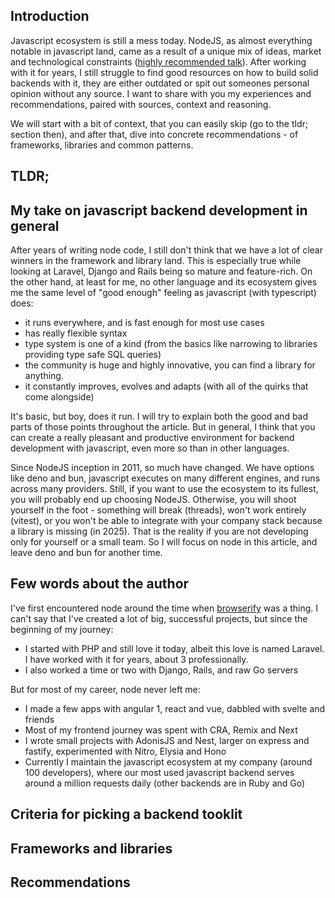 
## Introduction

Javascript ecosystem is still a mess today. NodeJS, as almost everything notable in javascript land, came as a result of a unique mix of ideas, market and technological constraints ([highly recommended talk](https://www.destroyallsoftware.com/talks/the-birth-and-death-of-javascript)). After working with it for years, I still struggle to find good resources on how to build solid backends with it, they are either outdated or spit out someones personal opinion without any source. I want to share with you my experiences and recommendations, paired with sources, context and reasoning.

We will start with a bit of context, that you can easily skip (go to the tldr; section then), and after that, dive into concrete recommendations - of frameworks, libraries and common patterns.

## TLDR;

## My take on javascript backend development in general

After years of writing node code, I still don't think that we have a lot of clear winners in the framework and library land. This is especially true while looking at Laravel, Django and Rails being so mature and feature-rich. On the other hand, at least for me, no other language and its ecosystem gives me the same level of "good enough" feeling as javascript (with typescript) does:

- it runs everywhere, and is fast enough for most use cases
- has really flexible syntax
- type system is one of a kind (from the basics like narrowing to libraries providing type safe SQL queries)
- the community is huge and highly innovative, you can find a library for anything.
- it constantly improves, evolves and adapts (with all of the quirks that come alongside)

It's basic, but boy, does it run. I will try to explain both the good and bad parts of those points throughout the article. But in general, I think that you can create a really pleasant and productive environment for backend development with javascript, even more so than in other languages.

Since NodeJS inception in 2011, so much have changed. We have options like deno and bun, javascript executes on many different engines, and runs across many providers. Still, if you want to use the ecosystem to its fullest, you will probably end up choosing NodeJS. Otherwise, you will shoot yourself in the foot - something will break (threads), won't work entirely (vitest), or you won't be able to integrate with your company stack because a library is missing (in 2025). That is the reality if you are not developing only for yourself or a small team. So I will focus on node in this article, and leave deno and bun for another time.

## Few words about the author

I've first encountered node around the time when [browserify](https://en.wikipedia.org/wiki/Browserify) was a thing. I can't say that I've created a lot of big, successful projects, but since the beginning of my journey:

- I started with PHP and still love it today, albeit this love is named Laravel. I have worked with it for years, about 3 professionally.
- I also worked a time or two with Django, Rails, and raw Go servers

But for most of my career, node never left me:

- I made a few apps with angular 1, react and vue, dabbled with svelte and friends
- Most of my frontend journey was spent with CRA, Remix and Next
- I wrote small projects with AdonisJS and Nest, larger on express and fastify, experimented with Nitro, Elysia and Hono
- Currently I maintain the javascript ecosystem at my company (around 100 developers), where our most used javascript backend serves around a million requests daily (other backends are in Ruby and Go)

## Criteria for picking a backend tooklit

## Frameworks and libraries

## Recommendations
